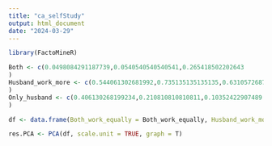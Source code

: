 ```yaml
---
title: "ca_selfStudy"
output: html_document
date: "2024-03-29"
---
```


```r
library(FactoMineR)

Both <- c(0.0498084291187739,0.0540540540540541,0.265418502202643
)
Husband_work_more <- c(0.544061302681992,0.735135135135135,0.631057268722467
)
Only_husband <- c(0.406130268199234,0.210810810810811,0.10352422907489
)

df <- data.frame(Both_work_equally = Both_work_equally, Husband_work_more = Husband_work_more, Only_husband = Only_husband)

res.PCA <- PCA(df, scale.unit = TRUE, graph = T)

```

